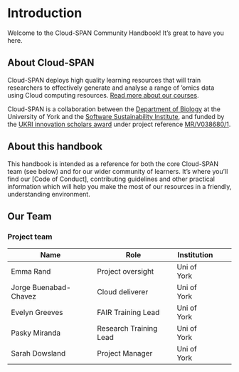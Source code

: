 # Introduction {#intro}

Welcome to the Cloud-SPAN Community Handbook! It's great to have you here.

## About Cloud-SPAN
Cloud-SPAN deploys high quality learning resources that will train researchers to effectively generate and analyse a range of 'omics data using Cloud computing resources. [Read more about our courses](#courses).

Cloud-SPAN is a collaboration between the [Department of Biology](https://www.york.ac.uk/biology/) at the University of York and the [Software Sustainability Institute](https://www.software.ac.uk/), and funded by the [UKRI innovation scholars award](https://www.ukri.org/news/initiatives-boost-health-and-bioscience-skills-and-industry/) under project reference [MR/V038680/1](https://gtr.ukri.org/projects?ref=MR%2FV038680%2F1).

## About this handbook
This handbook is intended as a reference for both the core Cloud-SPAN team (see below) and for our wider community of learners. It's where you'll find our [Code of Conduct], contributing guidelines and other practical information which will help you make the most of our resources in a friendly, understanding environment. 

## Our Team
### Project team

| Name | Role | Institution |
|---|---|---|---|---|
| Emma Rand | Project oversight | Uni of York |
| Jorge Buenabad-Chavez | Cloud deliverer | Uni of York |
| Evelyn Greeves | FAIR Training Lead | Uni of York |
| Pasky Miranda | Research Training Lead | Uni of York |
| Sarah Dowsland | Project Manager | Uni of York |
